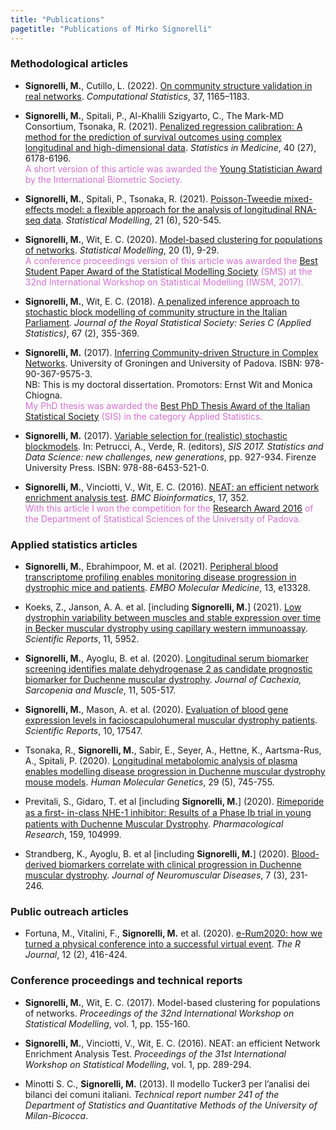 ```yaml
---
title: "Publications"
pagetitle: "Publications of Mirko Signorelli"
---
```


### Methodological articles

* **Signorelli, M.**, Cutillo, L. (2022). 
[On community structure validation in real networks](https://doi.org/10.1007/s00180-021-01156-6). *Computational Statistics*, 37, 1165–1183.

* **Signorelli, M.**, Spitali, P., Al-Khalili Szigyarto, C., The Mark-MD Consortium, Tsonaka, R. (2021). 
[Penalized regression calibration: A method for the prediction of survival outcomes using complex longitudinal and high-dimensional data](https://doi.org/10.1002/sim.9178).
*Statistics in Medicine*, 40 (27), 6178-6196.  
<span style="color: orchid;">
A short version of this article was awarded the [Young Statistician Award](awards.html) by the International Biometric Society.
</span>

* **Signorelli, M.**, Spitali, P., Tsonaka, R. (2021).
[Poisson-Tweedie mixed-effects model: a flexible approach for the analysis of longitudinal RNA-seq data](https://journals.sagepub.com/doi/pdf/10.1177/1471082X20936017). 
*Statistical Modelling*, 21 (6), 520-545.

* **Signorelli, M.**, Wit, E. C. (2020).
[Model-based clustering for populations of networks](https://journals.sagepub.com/doi/full/10.1177/1471082X19871128). 
*Statistical Modelling*, 20 (1), 9-29.  
<span style="color: orchid;">
A conference proceedings version of this article was awarded the [Best Student Paper Award of the Statistical Modelling Society](awards.html) (SMS) at the 32nd International Workshop on Statistical Modelling (IWSM, 2017).
</span>

* **Signorelli, M.**, Wit, E. C. (2018). 
[A penalized inference approach to stochastic block modelling of community structure in the Italian Parliament](https://rss.onlinelibrary.wiley.com/doi/10.1111/rssc.12234). 
*Journal of the Royal Statistical Society: Series C (Applied Statistics)*, 67 (2), 355-369. 

* **Signorelli, M.** (2017). [Inferring Community-driven Structure in Complex Networks](https://www.researchgate.net/publication/322746472_Inferring_Community-driven_Structure_in_Complex_Networks). University of Groningen and University of Padova.
ISBN: 978-90-367-9575-3.  
NB: This is my doctoral dissertation. Promotors: Ernst Wit and Monica Chiogna.  
<span style="color: orchid;">
My PhD thesis was awarded the [Best PhD Thesis Award of the Italian Statistical Society](awards.html) (SIS) in the category Applied Statistics.
</span>

* **Signorelli, M.** (2017). 
[Variable selection for (realistic) stochastic blockmodels](https://www.researchgate.net/publication/315716028_Variable_selection_for_realistic_stochastic_blockmodels). 
In: Petrucci, A., Verde, R. (editors), *SIS 2017. Statistics and Data Science: new challenges, new generations*, pp. 927-934. Firenze University Press. ISBN: 978-88-6453-521-0.

* **Signorelli, M.**, Vinciotti, V., Wit, E. C. (2016). 
[NEAT: an efficient network enrichment analysis test](https://bmcbioinformatics.biomedcentral.com/articles/10.1186/s12859-016-1203-6).
*BMC Bioinformatics*, 17, 352.  
<span style="color: orchid;">
With this article I won the competition for the [Research Award 2016](awards.html) of the Department of Statistical Sciences of the University of Padova.
</span>

### Applied statistics articles

* **Signorelli, M.**, Ebrahimpoor, M. et al. (2021). 
[Peripheral blood transcriptome profiling enables monitoring disease progression in dystrophic mice and patients](http://doi.org/10.15252/emmm.202013328). 
*EMBO Molecular Medicine*, 13, e13328.

* Koeks, Z., Janson, A. A. et al. [including **Signorelli, M.**] (2021). 
[Low dystrophin variability between muscles and stable expression over time in Becker muscular dystrophy using capillary western immunoassay](https://www.nature.com/articles/s41598-021-84863-w).
*Scientific Reports*, 11, 5952.

* **Signorelli, M.**, Ayoglu, B. et al. (2020). 
[Longitudinal serum biomarker screening identifies malate dehydrogenase 2 as candidate prognostic biomarker for Duchenne muscular dystrophy](https://onlinelibrary.wiley.com/doi/full/10.1002/jcsm.12517). 
*Journal of Cachexia, Sarcopenia and Muscle*, 11, 505-517.

* **Signorelli, M.**, Mason, A. et al. (2020). 
[Evaluation of blood gene expression levels in facioscapulohumeral muscular dystrophy patients](https://www.nature.com/articles/s41598-020-74687-5). 
*Scientific Reports*, 10, 17547.

* Tsonaka, R., **Signorelli, M.**, Sabir, E., Seyer, A., Hettne, K., Aartsma-Rus, A., Spitali, P. (2020). 
[Longitudinal metabolomic analysis of plasma enables modelling disease progression in Duchenne muscular dystrophy mouse models](https://academic.oup.com/hmg/article/29/5/745/5698697). 
*Human Molecular Genetics*, 29 (5), 745-755.

* Previtali, S., Gidaro, T. et al [including **Signorelli, M.**] (2020). 
[Rimeporide as a ﬁrst- in-class NHE-1 inhibitor: Results of a Phase Ib trial in young patients with Duchenne Muscular Dystrophy](https://www.sciencedirect.com/science/article/pii/S1043661820313074). *Pharmacological Research*, 159, 104999.

* Strandberg, K., Ayoglu, B. et al [including **Signorelli, M.**] (2020). 
[Blood-derived biomarkers correlate with clinical progression in Duchenne muscular dystrophy](https://content.iospress.com/articles/journal-of-neuromuscular-diseases/jnd190454). 
*Journal of Neuromuscular Diseases*, 7 (3), 231-246.

### Public outreach articles

* Fortuna, M., Vitalini, F., **Signorelli, M.** et al. (2020). 
[e-Rum2020: how we turned a physical conference into a successful virtual event](https://journal.r-project.org/archive/2020-2/erum.pdf). 
*The R Journal*, 12 (2), 416-424.

### Conference proceedings and technical reports

* **Signorelli, M.**, Wit, E. C. (2017). 
Model-based clustering for populations of networks. 
*Proceedings of the 32nd International Workshop on Statistical Modelling*, vol. 1, pp. 155-160.

* **Signorelli, M.**, Vinciotti, V., Wit, E. C. (2016). 
NEAT: an efficient Network Enrichment Analysis Test. 
*Proceedings of the 31st International Workshop on Statistical Modelling*, vol. 1, pp. 289-294.

* Minotti S. C., **Signorelli, M.** (2013). 
Il modello Tucker3 per l’analisi dei bilanci dei comuni italiani. 
*Technical report number 241 of the Department of Statistics and Quantitative Methods of the University of Milan-Bicocca*.
